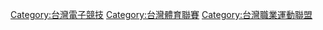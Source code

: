 {{catmore}}

[[Category:台灣電子競技|Category:台灣電子競技]]
[[Category:台灣體育聯賽|Category:台灣體育聯賽]]
[[Category:台灣職業運動聯盟|Category:台灣職業運動聯盟]]